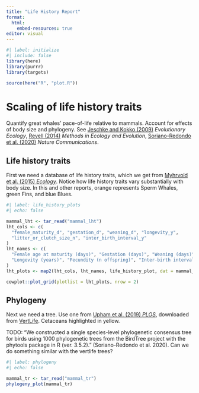 ```yaml
---
title: "Life History Report"
format:
  html:
    embed-resources: true
editor: visual
---
```


```r
#| label: initialize
#| include: false
library(here)
library(purrr)
library(targets)

source(here("R", "plot.R"))
```

# Scaling of life history traits

Quantify great whales' pace-of-life relative to mammals. Account for effects of body size and phylogeny. See [Jeschke and Kokko (2009)](https://doi.org/10.1007/s10682-008-9276-y) *Evolutionary Ecology*, [Revell (2014)](https://doi.org/10.1111/j.2041-210X.2011.00169.x) *Methods in Ecology and Evolution*, [Soriano-Redondo et al. (2020)](https://doi.org/10.1038/s41467-020-19256-0) *Nature Communications*.

## Life history traits

First we need a database of life history traits, which we get from [Myhrvold et al. (2015) *Ecology*](https://doi.org/10.1890/15-0846R.1). Notice how life history traits vary substantially with body size. In this and other reports, orange represents Sperm Whales, green Fins, and blue Blues.

```r
#| label: life_history_plots
#| echo: false

mammal_lht <- tar_read("mammal_lht")
lht_cols <- c(
  "female_maturity_d", "gestation_d", "weaning_d", "longevity_y", 
  "litter_or_clutch_size_n", "inter_birth_interval_y"
)
lht_names <- c(
  "Female age at maturity (days)", "Gestation (days)", "Weaning (days)", 
  "Longevity (years)", "Fecundity (n offspring)", "Inter-birth interval (y)"
)
lht_plots <- map2(lht_cols, lht_names, life_history_plot, dat = mammal_lht)

cowplot::plot_grid(plotlist = lht_plots, nrow = 2)
```

## Phylogeny

Next we need a tree. Use one from [Upham et al. (2019) *PLOS*](https://doi.org/10.1371/journal.pbio.3000494), downloaded from [VertLife](http://verlife.org/phylosubsets). Cetaceans highlighted in yellow.

TODO: "We constructed a single species-level phylogenetic consensus tree for birds using 1000 phylogenetic trees from the BirdTree project with the phytools package in R (ver. 3.5.2)." (Soriano-Redondo et al. 2020). Can we do something similar with the vertlife trees?

```r
#| label: phylogeny
#| echo: false

mammal_tr <- tar_read("mammal_tr")
phylogeny_plot(mammal_tr)
```
